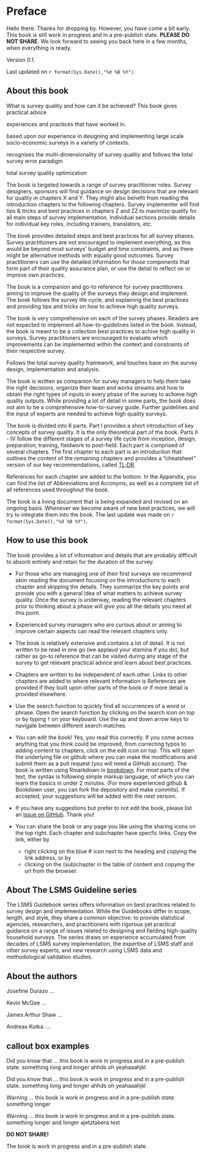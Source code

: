 # Preface {-}
:::: { .careful  data-latex=""}
Hello there. Thanks for dropping by.  However, you have come a bit early. This book is still work in progress and in a pre-publish state. **PLEASE DO NOT SHARE**. We look forward to seeing you back here in a few months, when everything is ready.  
::::

Version 0.1.

Last updated on `r format(Sys.Date(),"%d %B %Y")`.


## About this book{-}

What is survey quality and how can it be achieved? This book gives practical advice 

experiences and practices that have worked in. 

based upon our experience in designing and implementing large scale socio-economic surveys in a variety of contexts. 


recognises the multi-dimensionality of survey quality and follows the total survey error paradigm

total survey quality optimization

The book is targeted towards a range of survey practitioner roles. Survey designers, sponsors will find guidance on design decisions that are relevant for quality in chapters X and Y. They might also benefit from reading the introduction chapters to the following chapters. Survey implementer will find tips & tricks and best practices in chapters Z and ZZ to maximize quality for all main steps of survey implementation. Individual sections provide details for individual key roles, including trainers, translators, etc. 

The book provides detailed steps and best practices for all survey phases. Survey practitioners are not encouraged to implement everything, as this would be beyond most surveys' budget and time constraints, and as there might be alternative methods with equally good outcomes. Survey practitioners can use the detailed information for those components that form part of their quality assurance plan, or use the detail to reflect on or improve own practices. 

The book is a companion and go-to reference for survey practitioners aiming to improve the quality of the surveys they design and implement. The book follows the survey life cycle, and explaining the best practices and providing tips and tricks on how to achieve high quality surveys. 

The book is very comprehensive on each of the survey phases. Readers are not expected to implement all how-to-guidelines listed in the book. Instead, the book is meant to be a collection best practices to achive high quality in surveys. Survey practitioners are encouraged to evaluate which improvements can be implemented within the context and constraints of their respective survey.


Follows the total survey quality framework, and touches base on the survey design, implementation and analysis. 

The book is written as companion for survey managers to help them take the right decisions, organize their team and works streams and how to obtain the right types of inputs in every phase of the survey to achieve high quality outputs. While providing a lot of detail in some parts, the book does not aim to be a comprehensive how-to-survey guide. Further guidelines and the input of experts are needed to achieve high quality surveys. 


The book is divided into 6 parts. Part I provides a short introduction of key concepts of survey quality. It is the only theoretical part of the book. Parts II - IV follow the different stages of a survey life cycle from inception, design, preparation, training, fieldwork to post-field. Each part is comprised of several chapters. The first chapter to each part is an introduction that outlines the content of the remaining chapters and provides a "cheatsheet" version of our key recommendations, called [TL;DR](https://www.merriam-webster.com/dictionary/TL%3BDR).

References for each chapter are added to the bottom. In the Appendix, you can find the list of Abbreviations and Acronyms, as well as a complete list of all references used throughout the book.

The book is a living document that is being expanded and revised on an ongoing basis. Whenever we become aware of new best practices, we will try to integrate them into the book. The last update was made on `r format(Sys.Date(),"%d %B %Y")`. 

## How to use this book{-}

The book provides a lot of information and details that are probably difficult to absorb entirely and retain for the duration of the survey. 

* For those who are managing one of their first surveys we recommend skim reading the document focusing on the introductions to each chapter and skipping the details. They summarize the key points and provide you with a general idea of what matters to achieve survey quality. Once the survey is underway, reading the relevant chapters prior to thinking about a phase will give you all the details you need at this point.  

* Experienced survey managers who are curious about or aiming to improve certain aspects can read the relevant chapters only. 

* The book is relatively extensive and contains a lot of detail. It is not written to be read in one go (we applaud your stamina if you do), but rather as go-to reference that can be visited during any stage of the survey to get relevant practical advice and learn about best practices.

* Chapters are written to be independent of each other. Links to other chapters are added to where relevant information is  References are provided if they built upon other parts of the book or if more detail is provided elsewhere.


* Use the search function to quickly find all occurrences of a word or phrase. Open the search function by clicking on the search icon on top or by typing `f` on your keyboard. Use the up and down arrow keys to navigate between different search matches.

<!-- * You can download a printable pdf document of the current version of the book. For previous versions, check on GitHub. -->

* You can edit the book! Yes, you read this correctly. If you come across anything that you think could be improved, from correcting typos to adding content to chapters, click on the edit icon on top. This will open the underlying file on github where you can make the modifications and submit them as a pull request (you will need a GitHub account). The book is written using Rmarkdown in [bookdown](https://bookdown.org/yihui/rmarkdown-cookbook). For most parts of the text, the syntax is following simple markup language, of which you can learn the basics in under 2 minutes. (For more experienced github & Bookdown user, you can fork the depository and make commits). If accepted, your suggestions will be added with the next version. 

* If you have any suggestions but prefer to not edit the book, please list an [issue on GitHub](https://github.com/andreaskutka/happy-surveys/issues/new). Thank you!

- You can share the book or any page you like using the sharing icons on the top right. Each chapter and subchapter have specfic links. Copy the link, either by 
    - right clicking on the blue # icon next to the heading and copying the link address, or by
    - clicking on the (sub)chapter in the table of content and copying the url from the browser. 




## About The LSMS Guideline series{-}

The LSMS Guidebook series offers information on best practices related to survey design and implementation. While the Guidebooks differ in scope, length, and style, they share a common objective: to provide statistical agencies, researchers, and practitioners with rigorous yet practical guidance on a range of issues related to designing and fielding high-quality household surveys. The series draws on experience accumulated from decades of LSMS survey implementation, the expertise of LSMS staff and other survey experts, and new research using LSMS data and methodological validation studies.

## About the authors{-}

Josefine Durazo ...

Kevin McGee ...

James Arthur Shaw ...

Andreas Kutka ....

## callout box examples

:::: { .fyi  data-latex=""}
Did you know that ... this book is work in progress and in a pre-publish state. 
something long
and longer ahhds oh yeahaaahjkl
::::

:::: { .lightbulb  data-latex=""}
Did you know that ... this book is work in progress and in a pre-publish state. 
something long
and longer ahhds oh yeahaaahjkl
::::

:::: { .warning  data-latex=""}
Warning ... this book is work in progress and in a pre-publish state. 
something longer
::::

:::: { .careful  data-latex=""}
Warning ... this book is work in progress and in a pre-publish state. 
something longer and longer ajetztabera test
::::

:::: {.errorbox data-latex=""}
**DO NOT SHARE!**

The book is work in progress and in a pre-publish state. 
::::

